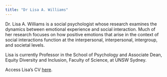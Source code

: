 ```yaml
---
title: "Dr Lisa A. Williams"
---
```


Dr. Lisa A. Williams is a social psychologist whose research examines the dynamics between emotional experience and social interaction. Much of her research focuses on how positive emotions that arise in the context of social interactions function at the interpersonal, interpersonal, intergroup, and societal levels.

Lisa is currently Professor in the School of Psychology and Associate Dean, Equity Diversity and Inclusion, Faculty of Science, at UNSW Sydney.

Access Lisa’s CV [here](https://lisawilliamsphd.com/wp-content/uploads/2024/06/CV-LWilliams-web-Jun-2024.pdf).
